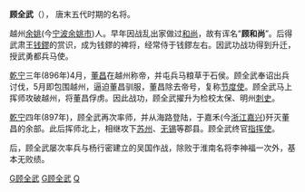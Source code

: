'''顾全武'''（{{bd|864年||931年||Gu}}）， 唐末五代时期的名将。

越州[[余姚|余姚]](今[[宁波|宁波]][[余姚市|余姚市]])人。早年因战乱出家做过[[和尚|和尚]]，故有诨名“'''顾和尚'''”。后得武肃王[[钱鏐|钱鏐]]的赏识，成为钱鏐的裨将，经常侍于钱鏐左右。因武功战功得到升迁，授武勇都兵马使。

[[乾宁|乾宁]]三年(896年)4月，[[董昌|董昌]]在越州称帝，并屯兵马粮草于石侯。顾全武奉诏出兵讨伐，5月即包围越州，逼迫董昌驯服，董昌除去帝号，复称[[节度使|节度使]]。顾全武马上挥师攻破越州，将董昌俘虏。因此战功，顾全武擢升为检校太保、明州[[刺史|刺史]]。

[[乾宁|乾宁]]四年(897年)，顾全武再次率师，并从海路登陆，于嘉禾(今[[浙江|浙江]][[嘉兴|嘉兴]])歼灭董昌的余部。此后挥师北上，相继攻下[[苏州|苏州]]、[[无锡|无锡]]等郡县。顾全武终官[[指挥使|指挥使]]。

后，顾全武屡次率兵与杨行密建立的吴国作战，除败于淮南名将李神福一次外，基本无败绩。


[[Category:五代十国军事人物|G顾全武]]
[[Category:余姚人|G顾全武]]
[[Category:顧姓|Q]]